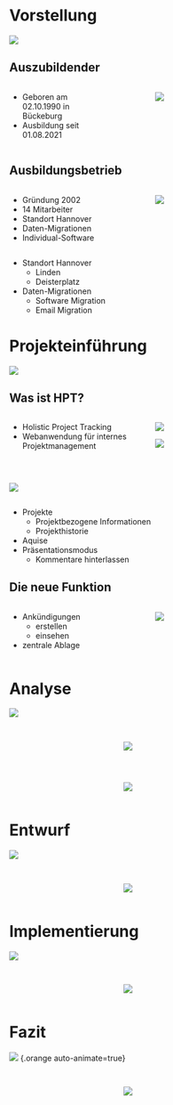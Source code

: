 


# Vorstellung {auto-animate=true}
![](./images/vorstellung.svg)

## Auszubildender {auto-animate=true}
:::: {.columns}

::: {.column width="40%" .incremental}
- Geboren am 02.10.1990 in Bückeburg
- Ausbildung seit 01.08.2021
:::

:::{.column width="10%"}
:::

::: {.column width="40%"}
![](./images/vorstellung.svg)
:::

::: {.column width="10%"}
:::

::::

## Ausbildungsbetrieb {auto-animate=true}

:::: {.columns}

::: {.column width="40%" .incremental}
- Gründung 2002
- 14 Mitarbeiter
- Standort Hannover
- Daten-Migrationen
- Individual-Software
:::

:::{.column width="10%"}
:::

::: {.column width="40%"}
![](./images/meetTheTeam.svg)
:::

::: {.column width="10%"}
:::

::::

::: {.notes}
- Standort Hannover
    - Linden
    - Deisterplatz
- Daten-Migrationen
    - Software Migration
    - Email Migration
:::

# Projekteinführung {auto-animate=true} 
![](./images/einfuehrung.svg)

## Was ist HPT? {auto-animate=true}
:::: {.columns}
::: {.column width="50%" .incremental}
- Holistic Project Tracking
- Webanwendung für internes Projektmanagement
:::

::: {.column width="50%"}
:::{.r-stack}
![](./images/einfuehrung.svg){.fragment .fade-out}

![](./images/hpt-fe/HPT_Main.png){.fragment}
:::
:::

::::

## {auto-animate=true}
:::: {.columns}
::: {.column width="100%"}
![](./images/hpt-fe/HPT_Main.png){}
:::
::::

::: {.notes}
- Projekte
    - Projektbezogene Informationen
    - Projekthistorie
- Aquise
- Präsentationsmodus
    - Kommentare hinterlassen
:::

## Die neue Funktion {auto-animate=true}
:::: {.columns}
::: {.column width="50%" .incremental}
- Ankündigungen
    - erstellen
    - einsehen
- zentrale Ablage
:::

::: {.column width="50%"}
:::{.r-stack}
![](./images/hpt-fe/HPT_Main.png){}
:::
:::

::::

# Analyse {auto-animate=true}
![](./images/analyse.svg)

## {auto-animate=true}
:::: {.columns}
::: {.column width="40%" .incremental}
:::
::: {.column width="50%"}
![](./images/analyse.svg)
:::
::: {.column width="10%"}
:::
::::



## {auto-animate=true}
:::: {.columns}
::: {.column width="40%" .incremental}
:::
::: {.column width="50%"}
![](./images/analyse.svg)
:::
::: {.column width="10%"}
:::
::::

<!-- ::: footer
Analysephase
::: -->

# Entwurf {auto-animate=true}
![](./images/prototype.svg) 
<!-- :::: {.columns}
::: {.column width="30%" .incremental}
:::
::: {.column width="60%"}
![](./images/prototype.svg)
:::
::: {.column width="10%"}
:::
:::: -->

## {auto-animate=true}
:::: {.columns}
::: {.column width="40%" .incremental}
:::
::: {.column width="50%"}
![](./images/prototype.svg)
:::
::: {.column width="10%"}
:::
::::

# Implementierung {auto-animate=true}
![](./images/implement.svg)
<!-- :::: {.columns}
::: {.column width="30%" .incremental}
:::
::: {.column width="60%"}
![](./images/implement.svg)
:::
::: {.column width="10%"}
:::
:::: -->

## {auto-animate=true}
:::: {.columns}
::: {.column width="40%" .incremental}
:::
::: {.column width="50%"}
![](./images/implement.svg)
:::
::: {.column width="10%"}
:::
::::

# Fazit {auto-animate=true}
![](./images/fazit.svg) {.orange auto-animate=true}

## {auto-animate=true}
:::: {.columns}
::: {.column width="40%" .incremental}
:::
::: {.column width="50%"}
![](./images/fazit.svg)
:::
::: {.column width="10%"}
:::
::::
